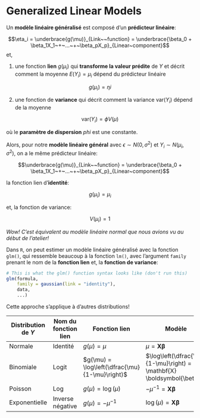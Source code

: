 # Generalized Linear Models

Un **modèle linéaire généralisé** est composé d'un **prédicteur linéaire**:

$$\eta_i = \underbrace{g(\mu)}_{Link~~function}  = \underbrace{\beta_0 + \beta_1X_1~+~...~+~\beta_pX_p}_{Linear~component}$$
et,

1. une fonction **lien** $g(\mu_i)$ qui **transforme la valeur prédite** de $Y$ et décrit comment la moyenne $E(Y_i) = \mu_i$ dépend du prédicteur linéaire

$$g(\mu_i) = ηi$$

2. une fonction de **variance** qui décrit comment la variance $\text{var}(Y_i)$ dépend de la moyenne

$$\text{var}(Y_i) = \phi V(\mu)$$

où le **paramètre de dispersion** $phi$ est une constante.

Alors, pour notre **modèle linéaire général** avec $\epsilon ∼ N(0, σ^2)$ et $Y_i \sim{} N(\mu_i, \sigma^2)$, on a le même prédicteur linéaire:


$$\underbrace{g(\mu)}_{Link~~function}  = \underbrace{\beta_0 + \beta_1X_1~+~...~+~\beta_pX_p}_{Linear~component}$$

la fonction lien d'**identité**: 

$$g(\mu_i) = \mu_i$$

et, la fonction de variance:

$$V(\mu_i) = 1$$

*Wow! C'est équivalent au modèle linéaire normal que nous avions vu au début de l'atelier!*

Dans `R`, on peut estimer un modèle linéaire généralisé avec la fonction `glm()`, qui ressemble beaucoup à la fonction `lm()`, avec l'argument `family` prenant le nom de la **fonction lien** et, la **fonction de variance**:

```r
# This is what the glm() function syntax looks like (don't run this)
glm(formula,
    family = gaussian(link = "identity"),
    data,
    ...)
```

Cette approche s'applique à d'autres distributions!

| Distribution de $Y$ | Nom du fonction lien | Fonction lien | Modèle      | `R` |
|---------------------|--------------------|---------------|------------|-----|
| Normale              | Identité           | $g(\mu) = \mu$  | $\mu = \mathbf{X} \boldsymbol{\beta}$ | `gaussian(link="identity")` | 
| Binomiale            | Logit              | $g(\mu) = \log\left(\dfrac{\mu}{1-\mu}\right)$  | $\log\left(\dfrac{\mu}{1-\mu}\right) = \mathbf{X} \boldsymbol{\beta}$ | `binomial(link="logit")`| 
| Poisson              | Log           | $g(\mu) = \log(\mu)$ | $-\mu^{-1} = \mathbf{X} \boldsymbol{\beta}$ | `poisson(link="log")`|
| Exponentielle              | Inverse négative          | $g(\mu) = -\mu^{-1}$  | $\log(\mu) = \mathbf{X} \boldsymbol{\beta}$ | `Gamma(link="inverse")` |
